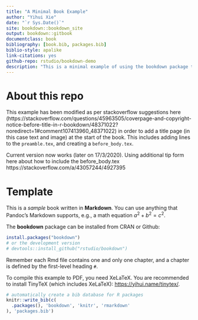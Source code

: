 ```yaml
--- 
title: "A Minimal Book Example"
author: "Yihui Xie"
date: "`r Sys.Date()`"
site: bookdown::bookdown_site
output: bookdown::gitbook
documentclass: book
bibliography: [book.bib, packages.bib]
biblio-style: apalike
link-citations: yes
github-repo: rstudio/bookdown-demo
description: "This is a minimal example of using the bookdown package to write a book. The output format for this example is bookdown::gitbook. It has been altered to include a custom title page when output is pdf"
---
```


# About this repo

This example has been modified as per stackoverflow suggestions here (https://stackoverflow.com/questions/45963505/coverpage-and-copyright-notice-before-title-in-r-bookdown/48371022?noredirect=1#comment107413960_48371022) in order to add a title page (in this case text and image) at the start of the book. This includes adding lines to the `preamble.tex`, and creating a `before_body.tex`.

Current version now works (later on 17/3/2020). Using additional tip form here about how to include the before_body.tex https://stackoverflow.com/a/43057244/4927395



# Template

This is a _sample_ book written in **Markdown**. You can use anything that Pandoc's Markdown supports, e.g., a math equation $a^2 + b^2 = c^2$.

The **bookdown** package can be installed from CRAN or Github:

```r
install.packages("bookdown")
# or the development version
# devtools::install_github("rstudio/bookdown")
```

Remember each Rmd file contains one and only one chapter, and a chapter is defined by the first-level heading `#`.

To compile this example to PDF, you need XeLaTeX. You are recommended to install TinyTeX (which includes XeLaTeX): <https://yihui.name/tinytex/>.

```r
# automatically create a bib database for R packages
knitr::write_bib(c(
  .packages(), 'bookdown', 'knitr', 'rmarkdown'
), 'packages.bib')
```
